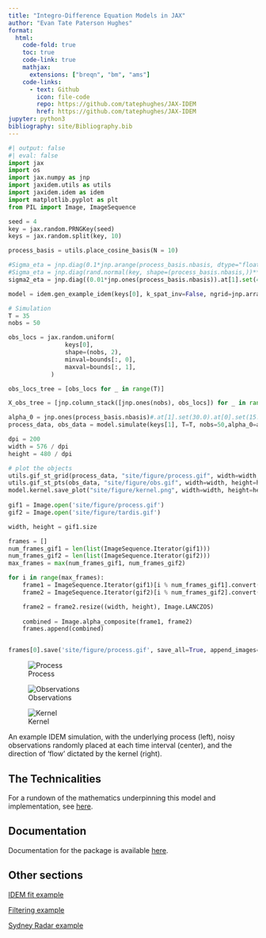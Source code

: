 ```yaml
---
title: "Integro-Difference Equation Models in JAX"
author: "Evan Tate Paterson Hughes"
format:
  html:
    code-fold: true
    toc: true
    code-link: true
    mathjax: 
      extensions: ["breqn", "bm", "ams"]
    code-links:
      - text: Github
        icon: file-code
        repo: https://github.com/tatephughes/JAX-IDEM
        href: https://github.com/tatephughes/JAX-IDEM
jupyter: python3
bibliography: site/Bibliography.bib
---
```


```python
#| output: false
#| eval: false
import jax
import os
import jax.numpy as jnp
import jaxidem.utils as utils
import jaxidem.idem as idem
import matplotlib.pyplot as plt
from PIL import Image, ImageSequence

seed = 4
key = jax.random.PRNGKey(seed)
keys = jax.random.split(key, 10)

process_basis = utils.place_cosine_basis(N = 10)

#Sigma_eta = jnp.diag(0.1*jnp.arange(process_basis.nbasis, dtype="float32"))
#Sigma_eta = jnp.diag(rand.normal(key, shape=(process_basis.nbasis,))**2)
sigma2_eta = jnp.diag((0.01*jnp.ones(process_basis.nbasis)).at[1].set(40.0).at[30].set(80.0).at[31].set(60.0))

model = idem.gen_example_idem(keys[0], k_spat_inv=False, ngrid=jnp.array([40, 40]), process_basis = process_basis, sigma2_eta = sigma2_eta)

# Simulation
T = 35
nobs = 50

obs_locs = jax.random.uniform(
                keys[0],
                shape=(nobs, 2),
                minval=bounds[:, 0],
                maxval=bounds[:, 1],
            )

obs_locs_tree = [obs_locs for _ in range(T)]

X_obs_tree = [jnp.column_stack([jnp.ones(nobs), obs_locs]) for _ in range(T)]

alpha_0 = jnp.ones(process_basis.nbasis)#.at[1].set(30.0).at[0].set(15.0)
process_data, obs_data = model.simulate(keys[1], T=T, nobs=50,alpha_0=alpha_0)

dpi = 200
width = 576 / dpi
height = 480 / dpi

# plot the objects
utils.gif_st_grid(process_data, "site/figure/process.gif", width=width, height=height)
utils.gif_st_pts(obs_data, "site/figure/obs.gif", width=width, height=height)
model.kernel.save_plot("site/figure/kernel.png", width=width, height=height)
 
gif1 = Image.open('site/figure/process.gif')
gif2 = Image.open('site/figure/tardis.gif')

width, height = gif1.size

frames = []
num_frames_gif1 = len(list(ImageSequence.Iterator(gif1)))
num_frames_gif2 = len(list(ImageSequence.Iterator(gif2)))
max_frames = max(num_frames_gif1, num_frames_gif2)

for i in range(max_frames):
    frame1 = ImageSequence.Iterator(gif1)[i % num_frames_gif1].convert("RGBA")
    frame2 = ImageSequence.Iterator(gif2)[i % num_frames_gif2].convert("RGBA")

    frame2 = frame2.resize((width, height), Image.LANCZOS)
    
    combined = Image.alpha_composite(frame1, frame2)
    frames.append(combined)


frames[0].save('site/figure/process.gif', save_all=True, append_images=frames[1:], duration=gif1.info['duration'], loop=0)

```


::: {#fig-example layout-ncol=3}

![Process](site/figure/process.gif)

![Observations](site/figure/obs.gif)

![Kernel](site/figure/kernel.png)

An example IDEM simulation, with the underlying process (left), noisy observations randomly placed at each time interval (center), and the direction of 'flow' dictated by the kernel (right).

:::

## The Technicalities

For a rundown of the mathematics underpinning this model and implementation, see [here](site/mathematics.html).

## Documentation

Documentation for the package is available [here](reference/index.html).

## Other sections

[IDEM fit example](site/fit_example.html)

[Filtering example](site/filtering_and_smoothing.html)

[Sydney Radar example](site/Sydney_Radar.html)

